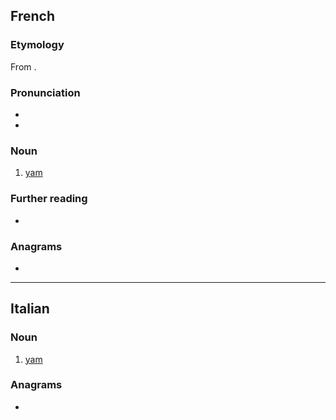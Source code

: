 ==French==
{{wikipedia|lang=fr}}

===Etymology===
From {{uder|fr|pt|inhame}}.

===Pronunciation===
* {{fr-IPA}}
* {{audio|fr|Fr-Paris--igname.ogg|Audio (Paris)}}

===Noun===
{{fr-noun|f}}

# [[yam]] {{gloss|plant}}

===Further reading===
* {{R:TLFi}}

===Anagrams===
* {{l|fr|gamine}}

{{C|fr|Plants}}

----

==Italian==

===Noun===
{{it-noun|m}}

# [[yam]]

===Anagrams===
* {{anagrams|it|a=aegimn|Nimega|enigma|gemina}}